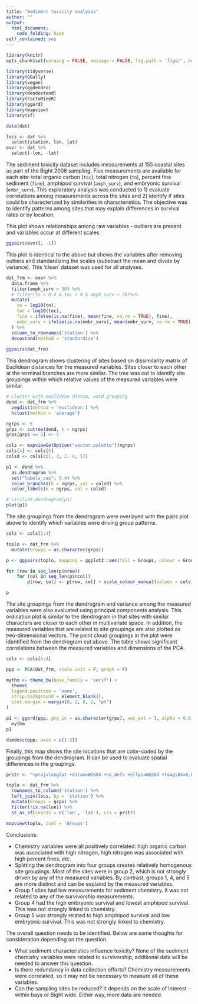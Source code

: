 ```yaml
---
title: "Sediment toxicity analysis"
author: ""
output: 
  html_document:
    code_folding: hide
self_contained: yes
---
```


```r
library(knitr)
opts_chunk$set(warning = FALSE, message = FALSE, fig.path = 'figs/', dev.args = list(bg = 'transparent'))
```

```r
library(tidyverse)
library(GGally)
library(vegan)
library(ggdendro)
library(dendextend)
library(FactoMineR)
library(ggord)
library(mapview)
library(sf)

data(dat)

locs <- dat %>% 
  select(station, lon, lat)
evvr <- dat %>% 
  select(-lon, -lat)

```

The sediment toxicity dataset includes measurements at 155 coastal sites as part of the Bight 2008 sampling.  Five measurements are available for each site: total organic carbon (`toc`), total nitrogen (`tn`), percent fine sediment (`fine`), amphipod survival (`amph_surv`), and embryonic survival (`embr_surv`).  This exploratory analysis was conducted to 1) evaluate correlations among measurements across the sites and 2) identify if sites could be characterized by similarities in characteristics.  The objective was to identify patterns among sites that may explain differences in survival rates or by location.  

This plot shows relationships among raw variables - outliers are present and variables occur at different scales.
```r
ggpairs(evvr[, -1])
```

This plot is identical to the above but shows the variables after removing outliers and standardizing the scales (substract the mean and divide by variance).  This 'clean' dataset was used for all analyses.
```r
dat_frm <- evvr %>% 
  data.frame %>% 
  filter(amph_surv > 30) %>% 
  # filter(tn < 0.4 & toc < 4 & amph_surv > 30)%>% 
  mutate(
    tn = log10(tn),  
    toc = log10(toc),
    fine = ifelse(is.na(fine), mean(fine, na.rm = TRUE), fine), 
    embr_surv = ifelse(is.na(embr_surv), mean(embr_surv, na.rm = TRUE), embr_surv)
  ) %>% 
  column_to_rownames('station') %>% 
  decostand(method = 'standardize')
  
ggpairs(dat_frm)
```

This dendrogram shows clustering of sites based on dissimilarity matrix of Euclidean distances for the measured variables.  Sites closer to each other at the terminal branches are more similar.  The tree was cut to identify site groupings within which relative values of the measured variables were similar.  
```r
# cluster with euclidean dissim, ward grouping
dend <- dat_frm %>%  
  vegdist(method = 'euclidean') %>% 
  hclust(method = 'average')

ngrps <- 5
grps <- cutree(dend, k = ngrps)
grps[grps == 3] <- 5

cols <- mapviewGetOption("vector.palette")(ngrps)
cols[4] <- cols[5]
colsd <- cols[c(1, 3, 2, 4, 5)]

p1 <- dend %>% 
  as.dendrogram %>% 
  set("labels_cex", 0.4) %>% 
  color_branches(k = ngrps, col = colsd) %>% 
  color_labels(k = ngrps, col = colsd)

# circlize_dendrogram(p1) 
plot(p1)
```

The site groupings from the dendrogram were overlayed with the pairs plot above to identify which variables were driving group patterns.  
```r
cols <- cols[1:4]

toplo <- dat_frm %>% 
  mutate(Groups = as.character(grps))

p <- ggpairs(toplo, mapping = ggplot2::aes(fill = Groups, colour = Groups))

for (row in seq_len(p$nrow))
    for (col in seq_len(p$ncol))
        p[row, col] <- p[row, col] + scale_colour_manual(values = cols) + scale_fill_manual(values = cols)

p
```

The site groupings from the dendrogram and variance among the measured variables were also evaluated using principal components analysis.  This ordination plot is similar to the dendrogram in that sites with similar characters are closer to each other in multivariate space.  In addition, the measured variables that are related to site groupings are also plotted as two-dimensional vectors.  The point cloud groupings in the plot were identified from the dendrogram cut above. The table shows significant correlations between the measured variables and dimensions of the PCA.
```r
cols <- cols[1:4]

ppp <- PCA(dat_frm, scale.unit = F, graph = F)

mythm <- theme_bw(base_family = 'serif') +
  theme(
  legend.position = 'none', 
  strip.background = element_blank(), 
  plot.margin = margin(0, 2, 0, 2, "pt")
) 

p1 <- ggord(ppp, grp_in = as.character(grps), vec_ext = 3, alpha = 0.8, size = 2, txt = 4, arrow = 0.2, cols = cols) + 
  mythm
p1

dimdesc(ppp, axes = c(1:2))
```

Finally, this map shows the site locations that are color-coded by the groupings from the dendrogram.  It can be used to evaluate spatial differences in the groupings.  
```r
prstr <- "+proj=longlat +datum=WGS84 +no_defs +ellps=WGS84 +towgs84=0,0,0" 

toplo <- dat_frm %>% 
  rownames_to_column('station') %>% 
  left_join(locs, by = 'station') %>% 
  mutate(Groups = grps) %>% 
  filter(!is.na(lon)) %>% 
  st_as_sf(coords = c('lon', 'lat'), crs = prstr)

mapview(toplo, zcol = 'Groups')
```

Conclusions: 

* Chemistry variables were all positively correlated: high organic carbon was associated with high nitrogen, high nitrogen was associated wtih high percent fines, etc. 
* Splitting the dendrogram into four groups creates relatively homogenous site groupings.  Most of the sites were in group 2, which is not strongly driven by any of the measured variables.  By contrast, groups 1, 4, and 5 are more distinct and can be explaind by the measured variables.
* Group 1 sites had low measurements for sediment chemistry.  It was not related to any of the survivorship measurements.
* Group 4 had the high embryonic survival and lowest amphipod survival.  This was not strongly linked to chemistry.
* Group 5 was strongly related to high amphipod survival and low embryonic survival. This was not strongly linked to chemistry.

The overall question needs to be identified. Below are some thoughts for consideration depending on the question.

* What sediment characteristics influence toxicity?  None of the sediment chemistry variables were related to survivorship, addtiional data will be needed to answer this question.  
* Is there redundancy in data collection efforts?  Chemistry measurements were correlated, so it may not be necessary to measure all of these variables.   
* Can the sampling sites be reduced?  It depends on the scale of interest - within bays or Bight wide.  Either way, more data are needed.

